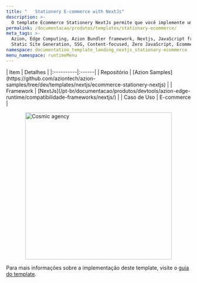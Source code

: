 ```yaml
---
title: "   Stationery E-commerce with NextJs"
description: >-
  O template Ecommerce Stationery NextJs permite que você implemente um site de e-commerce baseado em Next.js em poucos passos, diretamente no edge. Ele inclui componentes e ferramentas para adicionar funcionalidades, facilitando o processo de customização.
permalink: /documentacao/produtos/templates/stationary-ecommerce/
meta_tags: >-
  Azion, Edge Computing, Azion Bundler framework, Nextjs, JavaScript frameworks,
  Static Site Generation, SSG, Content-focused, Zero JavaScript, Ecommerce, store
namespace: documentation_template_landing_nextjs_stationary-ecommerce
menu_namespace: runtimeMenu
---
```



<div class="[&_.flex.flex-col]:!gap-4 [&_.flex.flex-col]:md:!gap-8 [&_.flex.flex-col]:2xl:!gap-16">
  <SectionBasicContent
    titleTag="h2"
    description="O template Ecommerce Stationery NextJs permite que você implemente um site de e-commerce baseado em Next.js em poucos passos, diretamente no edge. Ele inclui componentes e ferramentas para adicionar funcionalidades, facilitando o processo de customização."
    buttons={[
      { label: "Deploy template", link: "https://console.azion.com/create/azion-community/ecommerce-stationery-next", outlined: false, icon: "ai ai-azion", iconPos: "left" },
      { label: "Ver demo", link: "https://x4vfq6uv41.map.azionedge.net/", severity: "secondary" }
    ]}
  />
</div>

<div style="display: flex; gap: 1rem; align-items: center; flex-direction: row; flex-wrap: wrap;">
  <div style="flex: 1; min-width: 300px;">
    | Item | Detalhes |
    |:----------|:------|
    | Repositório | [Azion Samples](https://github.com/aziontech/azion-samples/tree/dev/templates/nextjs/ecommerce-stationery-nextjs) |
    | Framework | [NextJs](/pt-br/documentacao/produtos/devtools/azion-edge-runtime/compatibilidade-frameworks/nextjs/) |
    | Caso de Uso | E-commerce |
  </div>
  <div style="display: flex; justify-content: center; align-items: center; flex: 1; min-width: 300px;">
    <img src="/assets/docs/images/uploads/template-showcase/nextjs/stationary-ecommerce.png" width="400" alt="Cosmic agency" style="max-width: 100%; height: auto;" />
  </div>
</div>

Para mais informações sobre a implementação deste template, visite o [guia do template](/pt-br/documentacao/produtos/guias/next-js-ecommerce-collection/).